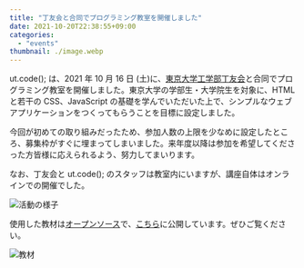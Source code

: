 ```yaml
---
title: "丁友会と合同でプログラミング教室を開催しました"
date: 2021-10-20T22:38:55+09:00
categories:
  - "events"
thumbnail: ./image.webp
---
```


ut.code(); は、2021 年 10 月 16 日 (土)に、[東京大学工学部丁友会](https://tuk.t.u-tokyo.ac.jp/)と合同でプログラミング教室を開催しました。東京大学の学部生・大学院生を対象に、HTML と若干の CSS、JavaScript の基礎を学んでいただいた上で、シンプルなウェブアプリケーションをつくってもらうことを目標に設定しました。

今回が初めての取り組みだったため、参加人数の上限を少なめに設定したところ、募集枠がすぐに埋まってしまいました。来年度以降は参加を希望してくださった方皆様に応えられるよう、努力してまいります。

なお、丁友会と ut.code(); のスタッフは教室内にいますが、講座自体はオンラインでの開催でした。

![活動の様子](./room.webp)

使用した教材は[オープンソース](https://github.com/ut-code/programming-workshop-with-tuk)で、[こちら](https://programming-workshop-with-tuk.utcode.net/)に公開しています。ぜひご覧ください。

![教材](./learning-material.webp)
